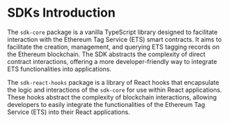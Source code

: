 # SDKs Introduction

The `sdk-core` package is a vanilla TypeScript library designed to facilitate interaction with the Ethereum Tag Service (ETS) smart contracts. It aims to facilitate the creation, management, and querying ETS tagging records on the Ethereum blockchain. The SDK abstracts the complexity of direct contract interactions, offering a more developer-friendly way to integrate ETS functionalities into applications.

The `sdk-react-hooks` package is a library of React hooks that encapsulate the logic and interactions of the `sdk-core` for use within React applications. These hooks abstract the complexity of blockchain interactions, allowing developers to easily integrate the functionalities of the Ethereum Tag Service (ETS) into their React applications.
